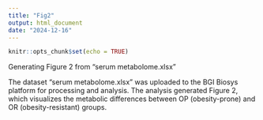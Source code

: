 ```yaml
---
title: "Fig2"
output: html_document
date: "2024-12-16"
---
```


```r
knitr::opts_chunk$set(echo = TRUE)
```

Generating Figure 2 from "serum metabolome.xlsx"


The dataset “serum metabolome.xlsx” was uploaded to the BGI Biosys platform for processing and analysis. The analysis generated Figure 2, which visualizes the metabolic differences between OP (obesity-prone) and OR (obesity-resistant) groups.